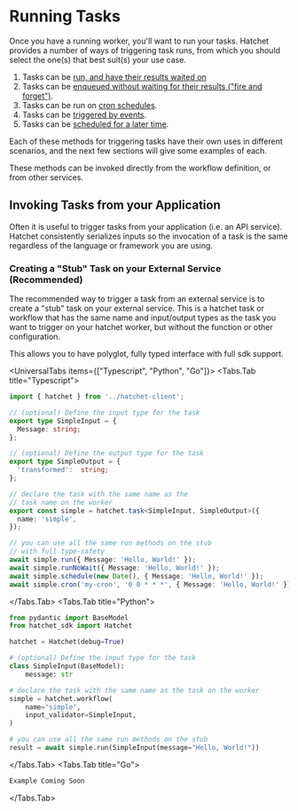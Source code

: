 
# Running Tasks

Once you have a running worker, you'll want to run your tasks. Hatchet provides a number of ways of triggering task runs, from which you should select the one(s) that best suit(s) your use case.

1. Tasks can be [run, and have their results waited on](./run-with-results.mdx)
2. Tasks can be [enqueued without waiting for their results ("fire and forget")](./run-no-wait.mdx).
3. Tasks can be run on [cron schedules](./cron-runs.mdx).
4. Tasks can be [triggered by events](./run-on-event.mdx).
5. Tasks can be [scheduled for a later time](./scheduled-runs.mdx).

Each of these methods for triggering tasks have their own uses in different scenarios, and the next few sections will give some examples of each.

These methods can be invoked directly from the workflow definition, or from other services.

## Invoking Tasks from your Application

Often it is useful to trigger tasks from your application (i.e. an API service). Hatchet consistently serializes inputs so the invocation of a task is the same regardless of the language or framework you are using.

### Creating a "Stub" Task on your External Service (Recommended)

The recommended way to trigger a task from an external service is to create a "stub" task on your external service. This is a hatchet task or workflow that has the same name and input/output types as the task you want to trigger on your hatchet worker, but without the function or other configuration.

This allows you to have polyglot, fully typed interface with full sdk support.

<UniversalTabs items={["Typescript", "Python", "Go"]}>
<Tabs.Tab title="Typescript">

```typescript
import { hatchet } from '../hatchet-client';

// (optional) Define the input type for the task
export type SimpleInput = {
  Message: string;
};

// (optional) Define the output type for the task
export type SimpleOutput = {
  'transformed':  string;
};

// declare the task with the same name as the
// task name on the worker
export const simple = hatchet.task<SimpleInput, SimpleOutput>({
  name: 'simple',
});

// you can use all the same run methods on the stub
// with full type-safety
await simple.run({ Message: 'Hello, World!' });
await simple.runNoWait({ Message: 'Hello, World!' });
await simple.schedule(new Date(), { Message: 'Hello, World!' });
await simple.cron('my-cron', '0 0 * * *', { Message: 'Hello, World!' });
```

</Tabs.Tab>
<Tabs.Tab title="Python">

```python
from pydantic import BaseModel
from hatchet_sdk import Hatchet

hatchet = Hatchet(debug=True)

# (optional) Define the input type for the task
class SimpleInput(BaseModel):
    message: str

# declare the task with the same name as the task on the worker
simple = hatchet.workflow(
    name="simple",
    input_validator=SimpleInput,
)

# you can use all the same run methods on the stub
result = await simple.run(SimpleInput(message="Hello, World!"))
```



</Tabs.Tab>
<Tabs.Tab title="Go">

```go
Example Coming Soon
```

</Tabs.Tab>
</UniversalTabs>
